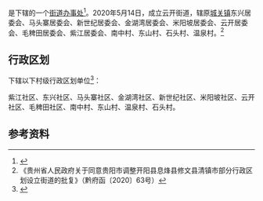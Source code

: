 {{中国乡级行政区|52/01/21/002/000
| 政府驻地 = 东兴居委会
}}

'''{{PAGENAMEBASE}}'''是{{PRC admin/fullname|52/01/21/002/000|3}}下辖的一个[[街道办事处|街道办事处]]<ref>{{PRC admin/ref sgc|{{PRC admin/parent|52/01/21/002/000}}}}</ref>。2020年5月14日，成立云开街道，辖原[[城关镇|城关镇]]东兴居委会、马头寨居委会、新世纪居委会、金湖湾居委会、米阳坡居委会、云开居委会、毛稗田居委会、紫江居委会、南中村、东山村、石头村、温泉村。<ref>《贵州省人民政府关于同意贵阳市调整开阳县息烽县修文县清镇市部分行政区划设立街道的批复》（黔府函〔2020〕63号）</ref>

== 行政区划 ==
{{PAGENAMEBASE}}下辖以下村级行政区划单位<ref>{{PRC admin/ref sgc|52/01/21/002/000}}</ref>：

紫江社区、东兴社区、马头寨社区、金湖湾社区、新世纪社区、米阳坡社区、云开社区、毛稗田社区、南中村、东山村、温泉村、石头村。

== 参考资料 ==
{{reflist}}

{{PRC admin/navcat|52/01/21/002/000}}